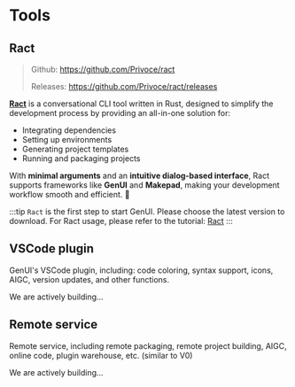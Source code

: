 
# Tools

## Ract

> Github: https://github.com/Privoce/ract
> 
> Releases: https://github.com/Privoce/ract/releases

[**Ract**](https://github.com/Privoce/ract)  is a conversational CLI tool written in Rust, designed to simplify the development process by providing an all-in-one solution for:  

- Integrating dependencies  
- Setting up environments  
- Generating project templates  
- Running and packaging projects  

With **minimal arguments** and an **intuitive dialog-based interface**, Ract supports frameworks like **GenUI** and **Makepad**, making your development workflow smooth and efficient. 🚀

:::tip
`Ract` is the first step to start GenUI. Please choose the latest version to download. For Ract usage, please refer to the tutorial: [Ract](en/doc/tutorial/ract/introduction)
:::

## VSCode plugin <Badge text="Comming Soon" type="warning" />

GenUI's VSCode plugin, including: code coloring, syntax support, icons, AIGC, version updates, and other functions.

We are actively building...

## Remote service <Badge text="Comming Soon" type="warning" />

Remote service, including remote packaging, remote project building, AIGC, online code, plugin warehouse, etc. (similar to V0)

We are actively building...